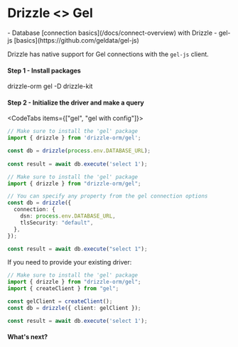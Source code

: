 
# Drizzle \<\> Gel
<Prerequisites>
- Database [connection basics](/docs/connect-overview) with Drizzle
- gel-js [basics](https://github.com/geldata/gel-js)
</Prerequisites>

Drizzle has native support for Gel connections with the `gel-js` client.

#### Step 1 - Install packages
<Npm>
drizzle-orm gel
-D drizzle-kit
</Npm>

#### Step 2 - Initialize the driver and make a query
<CodeTabs items={["gel", "gel with config"]}>
```typescript copy
// Make sure to install the 'gel' package 
import { drizzle } from 'drizzle-orm/gel';

const db = drizzle(process.env.DATABASE_URL);
 
const result = await db.execute('select 1');
```
```typescript copy
// Make sure to install the 'gel' package
import { drizzle } from "drizzle-orm/gel";

// You can specify any property from the gel connection options
const db = drizzle({
  connection: {
    dsn: process.env.DATABASE_URL,
    tlsSecurity: "default",
  },
});

const result = await db.execute("select 1");
```
</CodeTabs>

If you need to provide your existing driver:

```typescript copy
// Make sure to install the 'gel' package 
import { drizzle } from "drizzle-orm/gel";
import { createClient } from "gel";

const gelClient = createClient();
const db = drizzle({ client: gelClient });

const result = await db.execute('select 1');
```

#### What's next?

<WhatsNextPostgres/>
